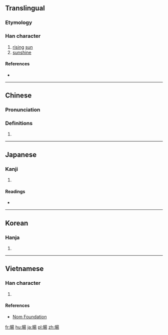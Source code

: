 {{also|旸}}
==Translingual==

===Etymology===
{{Han compound|日|昜|c1=s|c2=p|t1=sun|ls=psc}}

===Han character===
{{Han char|rn=72|rad=日|as=09|sn=13|four=66027|canj=AAMH|ids=⿰日昜}}

# [[rising]] [[sun]]
# [[sunshine]]

====References====
* {{Han ref|kx=0498.280|dkj=14066|dj=0867.010|hdz=21523.090|uh=6698|ud=26264|bh=B77A|bd=46970}}

----

==Chinese==
{{zh-forms|s=旸}}

===Pronunciation===
{{zh-pron
|m=yáng
|c=joeng4
|mc=y
|oc=y
|ma=
|cat=n
}}

===Definitions===
# {{rfdef|lang=zh}}

----

==Japanese==

===Kanji===
{{ja-kanji|grade=|rs=日09}}

# {{defn|lang=ja|sort=日09}}

====Readings====
* {{ja-readings|on=[[よう]] (yō)|kun=[[ひので]] (hinode), [[あきらか]] (akiraka), [[はれる]] (hareru)}}

----

==Korean==

===Hanja===
{{ko-hanja|hangeul=양|eumhun=|rv=yang|mr=yang|y=yang}}

# {{defn|lang=ko|sort=日09}}

----

==Vietnamese==

===Han character===
{{vi-readings|rs=日09|hanviet=dương}}

# {{defn|lang=vi|sort=日09}}

====References====
* [http://nomfoundation.org/common/nom_details.php?codepoint=6698 Nom Foundation]

[[fr:暘]]
[[hu:暘]]
[[ja:暘]]
[[pl:暘]]
[[zh:暘]]